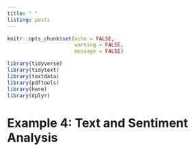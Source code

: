 ```yaml
---
title: " "
listing: posts
---
```


```r
knitr::opts_chunk$set(echo = FALSE, 
                      warning = FALSE, 
                      message = FALSE)

library(tidyverse)
library(tidytext)
library(textdata)
library(pdftools)
library(here)
library(dplyr)
```

# Example 4: Text and Sentiment Analysis



